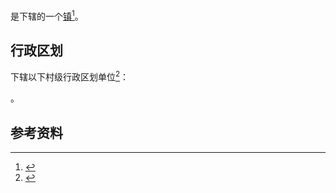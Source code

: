 {{中国乡级行政区|53/04/22/102/000}}

'''{{PAGENAMEBASE}}'''是{{PRC admin/fullname|53/04/22/102/000|3}}下辖的一个[[行政建制镇|镇]]<ref>{{PRC admin/ref sgc|{{PRC admin/parent|53/04/22/102/000}}}}</ref>。

== 行政区划 ==
{{PAGENAMEBASE}}下辖以下村级行政区划单位<ref>{{PRC admin/ref sgc|53/04/22/102/000}}</ref>：

{{PRC admin/children|53/04/22/102/000}}。

== 参考资料 ==
{{reflist}}

{{云南行政区划小作品}}
{{PRC admin/navcat|53/04/22/102/000}}